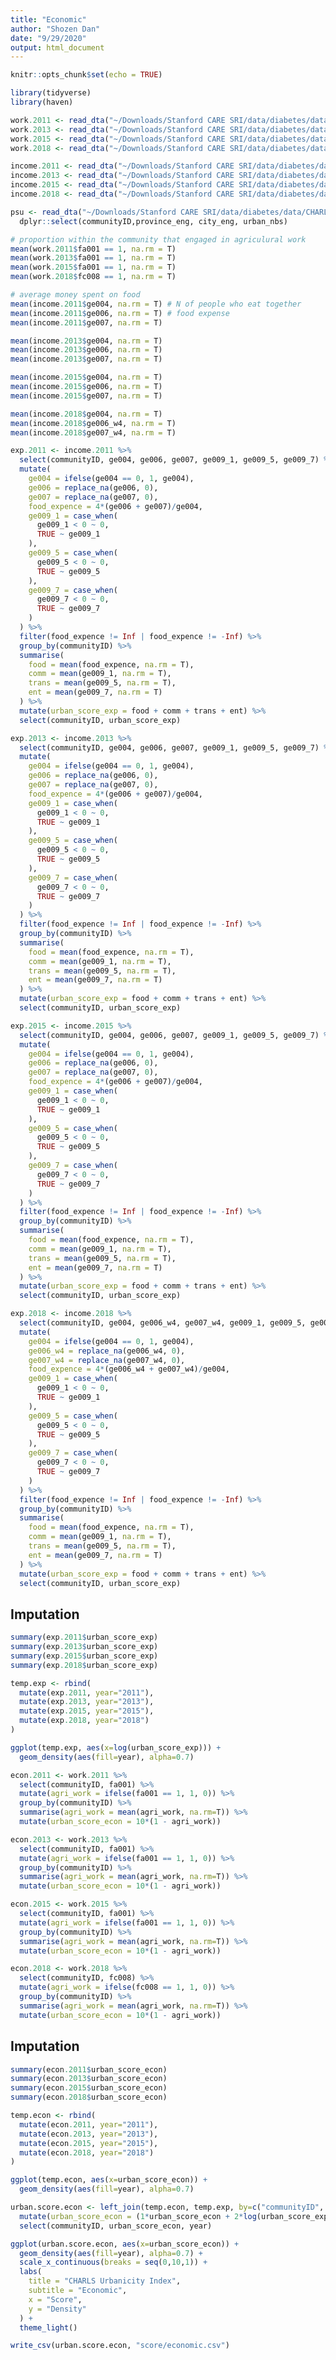 ```yaml
---
title: "Economic"
author: "Shozen Dan"
date: "9/29/2020"
output: html_document
---
```


```r
knitr::opts_chunk$set(echo = TRUE)
```

```r
library(tidyverse)
library(haven)
```

```r
work.2011 <- read_dta("~/Downloads/Stanford CARE SRI/data/diabetes/data/CHARLS/Work_Retirement_and_Pension_2011.dta")
work.2013 <- read_dta("~/Downloads/Stanford CARE SRI/data/diabetes/data/CHARLS/Work_Retirement_and_Pension_2013.dta")
work.2015 <- read_dta("~/Downloads/Stanford CARE SRI/data/diabetes/data/CHARLS/Work_Retirement_and_Pension_2015.dta")
work.2018 <- read_dta("~/Downloads/Stanford CARE SRI/data/diabetes/data/CHARLS/Work_Retirement_and_Pension_2018.dta")
```

```r
income.2011 <- read_dta("~/Downloads/Stanford CARE SRI/data/diabetes/data/CHARLS/Household_Income_2011.dta")
income.2013 <- read_dta("~/Downloads/Stanford CARE SRI/data/diabetes/data/CHARLS/Household_Income_2013.dta")
income.2015 <- read_dta("~/Downloads/Stanford CARE SRI/data/diabetes/data/CHARLS/Household_Income_2015.dta")
income.2018 <- read_dta("~/Downloads/Stanford CARE SRI/data/diabetes/data/CHARLS/Household_Income_2018.dta")
```

```r
psu <- read_dta("~/Downloads/Stanford CARE SRI/data/diabetes/data/CHARLS/PSU.dta") %>% 
  dplyr::select(communityID,province_eng, city_eng, urban_nbs)
```


```r
# proportion within the community that engaged in agriculural work
mean(work.2011$fa001 == 1, na.rm = T)
mean(work.2013$fa001 == 1, na.rm = T)
mean(work.2015$fa001 == 1, na.rm = T)
mean(work.2018$fc008 == 1, na.rm = T)
```

```r
# average money spent on food
mean(income.2011$ge004, na.rm = T) # N of people who eat together
mean(income.2011$ge006, na.rm = T) # food expense
mean(income.2011$ge007, na.rm = T)

mean(income.2013$ge004, na.rm = T)
mean(income.2013$ge006, na.rm = T)
mean(income.2013$ge007, na.rm = T)

mean(income.2015$ge004, na.rm = T)
mean(income.2015$ge006, na.rm = T)
mean(income.2015$ge007, na.rm = T)

mean(income.2018$ge004, na.rm = T)
mean(income.2018$ge006_w4, na.rm = T)
mean(income.2018$ge007_w4, na.rm = T)
```
```r
exp.2011 <- income.2011 %>% 
  select(communityID, ge004, ge006, ge007, ge009_1, ge009_5, ge009_7) %>% 
  mutate(
    ge004 = ifelse(ge004 == 0, 1, ge004),
    ge006 = replace_na(ge006, 0),
    ge007 = replace_na(ge007, 0),
    food_expence = 4*(ge006 + ge007)/ge004,
    ge009_1 = case_when(
      ge009_1 < 0 ~ 0,
      TRUE ~ ge009_1
    ),
    ge009_5 = case_when(
      ge009_5 < 0 ~ 0,
      TRUE ~ ge009_5
    ),
    ge009_7 = case_when(
      ge009_7 < 0 ~ 0,
      TRUE ~ ge009_7
    )
  ) %>%
  filter(food_expence != Inf | food_expence != -Inf) %>% 
  group_by(communityID) %>% 
  summarise(
    food = mean(food_expence, na.rm = T),
    comm = mean(ge009_1, na.rm = T),
    trans = mean(ge009_5, na.rm = T),
    ent = mean(ge009_7, na.rm = T)
  ) %>% 
  mutate(urban_score_exp = food + comm + trans + ent) %>% 
  select(communityID, urban_score_exp)

exp.2013 <- income.2013 %>% 
  select(communityID, ge004, ge006, ge007, ge009_1, ge009_5, ge009_7) %>% 
  mutate(
    ge004 = ifelse(ge004 == 0, 1, ge004),
    ge006 = replace_na(ge006, 0),
    ge007 = replace_na(ge007, 0),
    food_expence = 4*(ge006 + ge007)/ge004,
    ge009_1 = case_when(
      ge009_1 < 0 ~ 0,
      TRUE ~ ge009_1
    ),
    ge009_5 = case_when(
      ge009_5 < 0 ~ 0,
      TRUE ~ ge009_5
    ),
    ge009_7 = case_when(
      ge009_7 < 0 ~ 0,
      TRUE ~ ge009_7
    )
  ) %>%
  filter(food_expence != Inf | food_expence != -Inf) %>% 
  group_by(communityID) %>% 
  summarise(
    food = mean(food_expence, na.rm = T),
    comm = mean(ge009_1, na.rm = T),
    trans = mean(ge009_5, na.rm = T),
    ent = mean(ge009_7, na.rm = T)
  ) %>% 
  mutate(urban_score_exp = food + comm + trans + ent) %>% 
  select(communityID, urban_score_exp)

exp.2015 <- income.2015 %>% 
  select(communityID, ge004, ge006, ge007, ge009_1, ge009_5, ge009_7) %>% 
  mutate(
    ge004 = ifelse(ge004 == 0, 1, ge004),
    ge006 = replace_na(ge006, 0),
    ge007 = replace_na(ge007, 0),
    food_expence = 4*(ge006 + ge007)/ge004,
    ge009_1 = case_when(
      ge009_1 < 0 ~ 0,
      TRUE ~ ge009_1
    ),
    ge009_5 = case_when(
      ge009_5 < 0 ~ 0,
      TRUE ~ ge009_5
    ),
    ge009_7 = case_when(
      ge009_7 < 0 ~ 0,
      TRUE ~ ge009_7
    )
  ) %>%
  filter(food_expence != Inf | food_expence != -Inf) %>% 
  group_by(communityID) %>% 
  summarise(
    food = mean(food_expence, na.rm = T),
    comm = mean(ge009_1, na.rm = T),
    trans = mean(ge009_5, na.rm = T),
    ent = mean(ge009_7, na.rm = T)
  ) %>% 
  mutate(urban_score_exp = food + comm + trans + ent) %>% 
  select(communityID, urban_score_exp)

exp.2018 <- income.2018 %>% 
  select(communityID, ge004, ge006_w4, ge007_w4, ge009_1, ge009_5, ge009_7) %>% 
  mutate(
    ge004 = ifelse(ge004 == 0, 1, ge004),
    ge006_w4 = replace_na(ge006_w4, 0),
    ge007_w4 = replace_na(ge007_w4, 0),
    food_expence = 4*(ge006_w4 + ge007_w4)/ge004,
    ge009_1 = case_when(
      ge009_1 < 0 ~ 0,
      TRUE ~ ge009_1
    ),
    ge009_5 = case_when(
      ge009_5 < 0 ~ 0,
      TRUE ~ ge009_5
    ),
    ge009_7 = case_when(
      ge009_7 < 0 ~ 0,
      TRUE ~ ge009_7
    )
  ) %>%
  filter(food_expence != Inf | food_expence != -Inf) %>% 
  group_by(communityID) %>% 
  summarise(
    food = mean(food_expence, na.rm = T),
    comm = mean(ge009_1, na.rm = T),
    trans = mean(ge009_5, na.rm = T),
    ent = mean(ge009_7, na.rm = T)
  ) %>% 
  mutate(urban_score_exp = food + comm + trans + ent) %>% 
  select(communityID, urban_score_exp)
```

## Imputation
```r
summary(exp.2011$urban_score_exp)
summary(exp.2013$urban_score_exp)
summary(exp.2015$urban_score_exp)
summary(exp.2018$urban_score_exp)
```

```r
temp.exp <- rbind(
  mutate(exp.2011, year="2011"),
  mutate(exp.2013, year="2013"),
  mutate(exp.2015, year="2015"),
  mutate(exp.2018, year="2018")
)

ggplot(temp.exp, aes(x=log(urban_score_exp))) +
  geom_density(aes(fill=year), alpha=0.7)
```

```r
econ.2011 <- work.2011 %>% 
  select(communityID, fa001) %>% 
  mutate(agri_work = ifelse(fa001 == 1, 1, 0)) %>% 
  group_by(communityID) %>% 
  summarise(agri_work = mean(agri_work, na.rm=T)) %>% 
  mutate(urban_score_econ = 10*(1 - agri_work))

econ.2013 <- work.2013 %>% 
  select(communityID, fa001) %>% 
  mutate(agri_work = ifelse(fa001 == 1, 1, 0)) %>% 
  group_by(communityID) %>% 
  summarise(agri_work = mean(agri_work, na.rm=T)) %>% 
  mutate(urban_score_econ = 10*(1 - agri_work))

econ.2015 <- work.2015 %>% 
  select(communityID, fa001) %>% 
  mutate(agri_work = ifelse(fa001 == 1, 1, 0)) %>% 
  group_by(communityID) %>% 
  summarise(agri_work = mean(agri_work, na.rm=T)) %>% 
  mutate(urban_score_econ = 10*(1 - agri_work))

econ.2018 <- work.2018 %>% 
  select(communityID, fc008) %>% 
  mutate(agri_work = ifelse(fc008 == 1, 1, 0)) %>% 
  group_by(communityID) %>% 
  summarise(agri_work = mean(agri_work, na.rm=T)) %>% 
  mutate(urban_score_econ = 10*(1 - agri_work))
```

## Imputation
```r
summary(econ.2011$urban_score_econ)
summary(econ.2013$urban_score_econ)
summary(econ.2015$urban_score_econ)
summary(econ.2018$urban_score_econ)
```

```r
temp.econ <- rbind(
  mutate(econ.2011, year="2011"),
  mutate(econ.2013, year="2013"),
  mutate(econ.2015, year="2015"),
  mutate(econ.2018, year="2018")
)

ggplot(temp.econ, aes(x=urban_score_econ)) + 
  geom_density(aes(fill=year), alpha=0.7)
```

```r
urban.score.econ <- left_join(temp.econ, temp.exp, by=c("communityID", "year")) %>% 
  mutate(urban_score_econ = (1*urban_score_econ + 2*log(urban_score_exp + 1))/3) %>% 
  select(communityID, urban_score_econ, year)

ggplot(urban.score.econ, aes(x=urban_score_econ)) + 
  geom_density(aes(fill=year), alpha=0.7) + 
  scale_x_continuous(breaks = seq(0,10,1)) +
  labs(
    title = "CHARLS Urbanicity Index",
    subtitle = "Economic",
    x = "Score",
    y = "Density"
  ) + 
  theme_light()
```
```r
write_csv(urban.score.econ, "score/economic.csv")
```

